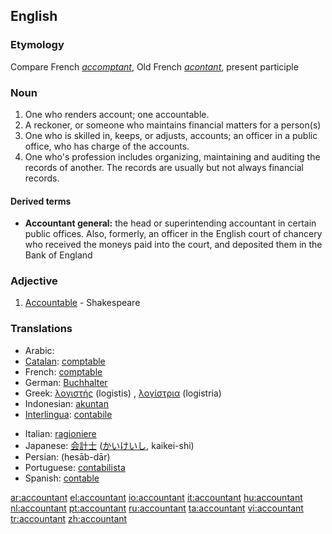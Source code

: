 ==English==

===Etymology===
Compare French ''[[accomptant]]'', Old French ''[[acontant]]'', present participle

===Noun===
{{en-noun}}

# One who renders account; one accountable.
# A reckoner, or someone who maintains financial matters for a person(s)
# One who is skilled in, keeps, or adjusts, accounts; an officer in a public office, who has charge of the accounts.
# One who's profession includes organizing, maintaining and auditing the records of another.  The records are usually but not always financial records.

====Derived terms====
*'''Accountant general:''' the head or superintending accountant in certain public offices. Also, formerly, an officer in the English court of chancery who received the moneys paid into the court, and deposited them in the Bank of England

===Adjective===
{{en-adj}}

# {{obsolete}} [[Accountable]] - Shakespeare

===Translations===
{{top}}
*Arabic:  {{ARchar|[[محاسب]]}}
*[[Catalan]]: [[comptable]]
*French: [[comptable]]
*German: [[Buchhalter]]
*Greek: [[λογιστής]] (logistis) {{m}}, [[λογίστρια]] (logistria) {{f}}
*Indonesian: [[akuntan]]
*[[Interlingua]]: [[contabile]]
{{mid}}
*Italian: [[ragioniere]]
*Japanese: [[会計士]] ([[かいけいし]], kaikei-shi)
*Persian: {{FAchar|[[حسابدار]]}} (hesāb-dār)
*Portuguese: [[contabilista]]
*Spanish: [[contable]]
{{bottom}}

[[ar:accountant]]
[[el:accountant]]
[[io:accountant]]
[[it:accountant]]
[[hu:accountant]]
[[nl:accountant]]
[[pt:accountant]]
[[ru:accountant]]
[[ta:accountant]]
[[vi:accountant]]
[[tr:accountant]]
[[zh:accountant]]